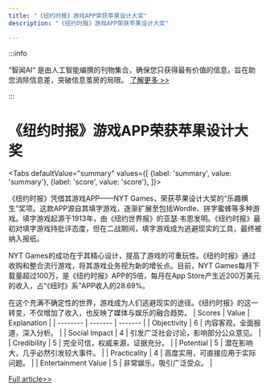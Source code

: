 ```yaml
---
title: "《纽约时报》游戏APP荣获苹果设计大奖"
description: "《纽约时报》游戏APP荣获苹果设计大奖"

---
```



:::info

“智闻AI“ 是由人工智能编撰的刊物集合，确保您只获得最有价值的信息，旨在助您消除信息差，突破信息茧房的局限。  [了解更多 >>](/)

:::

# 《纽约时报》游戏APP荣获苹果设计大奖


<Tabs
	defaultValue="summary"
	values={[
	{label: 'summary', value: 'summary'},
	{label: 'score', value: 'score'},
]}>
<TabItem value="summary">


《纽约时报》凭借其游戏APP——NYT Games，荣获苹果设计大奖的“乐趣横生”奖项。这款APP源自其填字游戏，逐渐扩展至包括Wordle、拼字蜜蜂等多种游戏。填字游戏起源于1913年，由《纽约世界报》的亚瑟·韦恩发明。《纽约时报》最初对填字游戏持批评态度，但在二战期间，填字游戏成为逃避现实的工具，最终被纳入报纸。

NYT Games的成功在于其精心设计，提高了游戏的可重玩性。《纽约时报》通过收购和整合流行游戏，将其游戏业务视为新的增长点。目前，NYT Games每月下载量超过100万，是《纽约时报》APP的5倍，每月在App Store产生近200万美元的收入，占“《纽时》系”APP收入的28.69%。

在这个充满不确定性的世界，游戏成为人们逃避现实的途径。《纽约时报》的这一转变，不仅增加了收入，也反映了媒体与娱乐的融合趋势。
</TabItem>
<TabItem value="score">
	| Scores     | Value   | Explanation |
	| -------- | ------- | ------- |
	| Objectivity  | 6    | 内容客观，全面报道，深入分析。    |
	| Social Impact | 4     | 引发广泛社会讨论，影响部分公众意见。    |
	| Credibility    | 5    | 完全可信，权威来源，证据充分。    |
	| Potential    | 5    | 潜在影响大，几乎必然引发较大事件。    |
	| Practicality    | 4    | 高度实用，可直接应用于实际问题。    |
	| Entertainment Value    | 5    | 非常娱乐，吸引广泛受众。    |
</TabItem>
</Tabs>

[Full article>>](https://sspai.com/post/90064)
